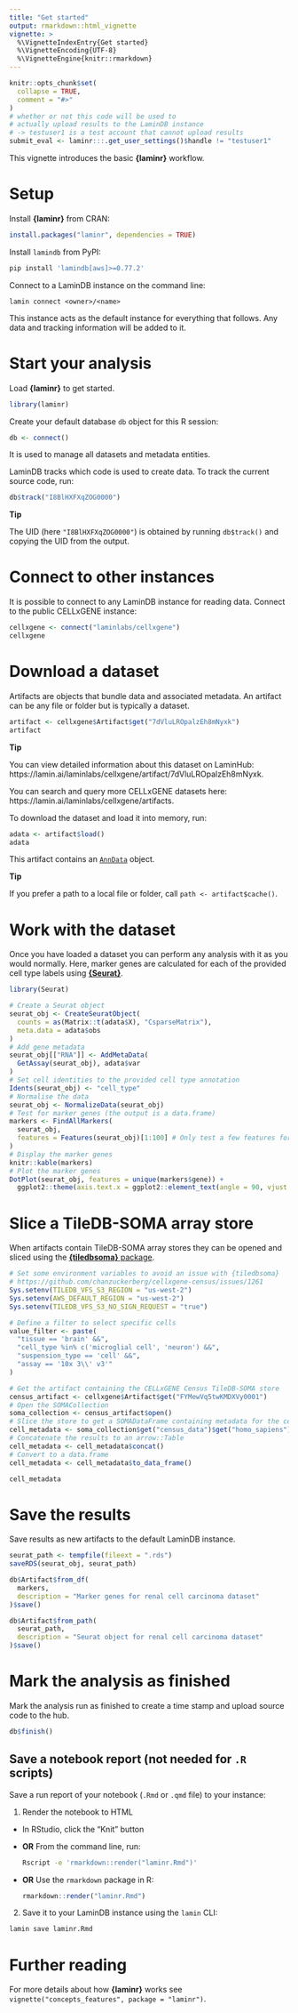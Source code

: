 ```yaml
---
title: "Get started"
output: rmarkdown::html_vignette
vignette: >
  %\VignetteIndexEntry{Get started}
  %\VignetteEncoding{UTF-8}
  %\VignetteEngine{knitr::rmarkdown}
---
```


```r
knitr::opts_chunk$set(
  collapse = TRUE,
  comment = "#>"
)
# whether or not this code will be used to
# actually upload results to the LaminDB instance
# -> testuser1 is a test account that cannot upload results
submit_eval <- laminr:::.get_user_settings()$handle != "testuser1"
```

This vignette introduces the basic **{laminr}** workflow.

# Setup

Install **{laminr}** from CRAN:

```r
install.packages("laminr", dependencies = TRUE)
```

Install `lamindb` from PyPI:

```bash
pip install 'lamindb[aws]>=0.77.2'
```

Connect to a LaminDB instance on the command line:

```shell
lamin connect <owner>/<name>
```

This instance acts as the default instance for everything that follows.
Any data and tracking information will be added to it.

# Start your analysis

Load **{laminr}** to get started.

```r
library(laminr)
```

Create your default database `db` object for this R session:

```r
db <- connect()
```

It is used to manage all datasets and metadata entities.

LaminDB tracks which code is used to create data.
To track the current source code, run:

```r
db$track("I8BlHXFXqZOG0000")
```

<div class="alert alert-info" role="alert">
**Tip**

The UID (here `"I8BlHXFXqZOG0000"`) is obtained by running `db$track()` and copying the UID from the output.
</div>

# Connect to other instances

It is possible to connect to any LaminDB instance for reading data.
Connect to the public CELLxGENE instance:

```r
cellxgene <- connect("laminlabs/cellxgene")
cellxgene
```

# Download a dataset

Artifacts are objects that bundle data and associated metadata.
An artifact can be any file or folder but is typically a dataset.

```r
artifact <- cellxgene$Artifact$get("7dVluLROpalzEh8mNyxk")
artifact
```

<div class="alert alert-info" role="alert">
**Tip**

You can view detailed information about this dataset on LaminHub: https://lamin.ai/laminlabs/cellxgene/artifact/7dVluLROpalzEh8mNyxk.

You can search and query more CELLxGENE datasets here: https://lamin.ai/laminlabs/cellxgene/artifacts.
</div>

To download the dataset and load it into memory, run:

```r
adata <- artifact$load()
adata
```

This artifact contains an [`AnnData`](https://anndata.readthedocs.io) object.

<div class="alert alert-info" role="alert">
**Tip**

If you prefer a path to a local file or folder, call `path <- artifact$cache()`.
</div>

# Work with the dataset

Once you have loaded a dataset you can perform any analysis with it as you would normally.
Here, marker genes are calculated for each of the provided cell type labels using [**{Seurat}**](https://satijalab.org/seurat/).

```r
library(Seurat)

# Create a Seurat object
seurat_obj <- CreateSeuratObject(
  counts = as(Matrix::t(adata$X), "CsparseMatrix"),
  meta.data = adata$obs
)
# Add gene metadata
seurat_obj[["RNA"]] <- AddMetaData(
  GetAssay(seurat_obj), adata$var
)
# Set cell identities to the provided cell type annotation
Idents(seurat_obj) <- "cell_type"
# Normalise the data
seurat_obj <- NormalizeData(seurat_obj)
# Test for marker genes (the output is a data.frame)
markers <- FindAllMarkers(
  seurat_obj,
  features = Features(seurat_obj)[1:100] # Only test a few features for speed
)
# Display the marker genes
knitr::kable(markers)
# Plot the marker genes
DotPlot(seurat_obj, features = unique(markers$gene)) +
  ggplot2::theme(axis.text.x = ggplot2::element_text(angle = 90, vjust = 0.5))
```

# Slice a TileDB-SOMA array store

When artifacts contain TileDB-SOMA array stores they can be opened and sliced using the [**{tiledbsoma}** package](https://single-cell-data.github.io/TileDB-SOMA/index.html).

```r
# Set some environment variables to avoid an issue with {tiledbsoma}
# https://github.com/chanzuckerberg/cellxgene-census/issues/1261
Sys.setenv(TILEDB_VFS_S3_REGION = "us-west-2")
Sys.setenv(AWS_DEFAULT_REGION = "us-west-2")
Sys.setenv(TILEDB_VFS_S3_NO_SIGN_REQUEST = "true")

# Define a filter to select specific cells
value_filter <- paste(
  "tissue == 'brain' &&",
  "cell_type %in% c('microglial cell', 'neuron') &&",
  "suspension_type == 'cell' &&",
  "assay == '10x 3\\' v3'"
)

# Get the artifact containing the CELLxGENE Census TileDB-SOMA store
census_artifact <- cellxgene$Artifact$get("FYMewVq5twKMDXVy0001")
# Open the SOMACollection
soma_collection <- census_artifact$open()
# Slice the store to get a SOMADataFrame containing metadata for the cells of interest
cell_metadata <- soma_collection$get("census_data")$get("homo_sapiens")$obs$read(value_filter = value_filter)
# Concatenate the results to an arrow::Table
cell_metadata <- cell_metadata$concat()
# Convert to a data.frame
cell_metadata <- cell_metadata$to_data_frame()

cell_metadata
```

# Save the results

Save results as new artifacts to the default LaminDB instance.

```r
seurat_path <- tempfile(fileext = ".rds")
saveRDS(seurat_obj, seurat_path)

db$Artifact$from_df(
  markers,
  description = "Marker genes for renal cell carcinoma dataset"
)$save()

db$Artifact$from_path(
  seurat_path,
  description = "Seurat object for renal cell carcinoma dataset"
)$save()
```

# Mark the analysis as finished

Mark the analysis run as finished to create a time stamp and upload source code to the hub.

```r
db$finish()
```

## Save a notebook report (not needed for `.R` scripts)

Save a run report of your notebook (`.Rmd` or `.qmd` file) to your instance:

1. Render the notebook to HTML

- In RStudio, click the "Knit" button
- **OR** From the command line, run:

  ```bash
  Rscript -e 'rmarkdown::render("laminr.Rmd")'
  ```

- **OR** Use the `rmarkdown` package in R:

  ```r
  rmarkdown::render("laminr.Rmd")
  ```

2. Save it to your LaminDB instance using the `lamin` CLI:

```bash
lamin save laminr.Rmd
```

# Further reading

For more details about how **{laminr}** works see `vignette("concepts_features", package = "laminr")`.
